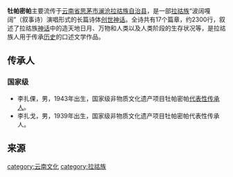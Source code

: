{{中国非物质文化遗产 
|名称 = 牡帕密帕
|子项 = 
|图片 = 
|申报地区或单位 = [[云南省|云南省]][[思茅市|思茅市]]
|序号 = 4
|编号项目 = Ⅰ-4
|登录时间 =2006年
|备注 =  
|分类 = 民间文学
|省区市 = 云南
}}

'''牡帕密帕'''主要流传于[[云南省|云南省]][[思茅市|思茅市]][[澜沧拉祜族自治县|澜沧拉祜族自治县]]，是一部[[拉祜族|拉祜族]]“波阔嘎阔”（叙事诗）演唱形式的长篇诗体[[创世神话|创世神话]]。全诗共有17个篇章，约2300行，叙述了拉祜族[[神话|神话]]中的造天地日月、万物和人类以及人类阶段的生存状况等，是拉祜族人用于传承[[历史|历史]]的口述文学作品。{{r|r1}}

==传承人==
===国家级===
*李扎倮，男，1943年出生，国家级非物质文化遗产项目牡帕密帕[[非物质文化遗产代表性传承人|代表性传承人]]。{{r|r2}}
*李扎戈，男，1939年出生，国家级非物质文化遗产项目牡帕密帕代表性传承人。{{r|r3}}

==来源==
{{reflist|refs=
<ref name=r1>{{cite web|title=牡帕密帕|url=http://www.ihchina.cn/project_details/12182/|work=中国非物质文化遗产数字博物馆|access-date=2020-10-25|archive-date=2020-10-26|archive-url=https://web.archive.org/web/20201026230002/http://www.ihchina.cn/project_details/12182/|dead-url=no}}</ref>
<ref name=r2>{{cite web|title=李扎倮|url=http://www.ihchina.cn/ccr_detail/722|work=中国非物质文化遗产数字博物馆|access-date=2020-10-25|archive-date=2020-10-27|archive-url=https://web.archive.org/web/20201027014740/http://www.ihchina.cn/ccr_detail/722|dead-url=no}}</ref>
<ref name=r3>{{cite web|title=李扎戈|url=http://www.ihchina.cn/ccr_detail/721|work=中国非物质文化遗产数字博物馆|access-date=2020-10-25|archive-date=2020-10-31|archive-url=https://web.archive.org/web/20201031111040/http://www.ihchina.cn/ccr_detail/721|dead-url=no}}</ref>
}}
{{云南国家级非物质文化遗产}}
[[category:云南文化|category:云南文化]]
[[category:拉祜族|category:拉祜族]]